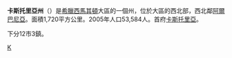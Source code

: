 {{Infobox Pref GR
|name = 卡斯托里亞
|name_local = Νομός Καστοριάς
|flag_periph = Flag of Greek Macedonia.svg
|image_map = GreeceKastoria.png
|periph = [[西馬其頓|西馬其頓]] 
|capital = [[卡斯托里亞|卡斯托里亞]]
|population = 53584 
|population_as_of = 2005年
|pop_rank = 第46位
|popdens_rank = 第46位
|area = 1720 
|area_rank = 第38位
|postal_code = 52x xx
|area_code = 24670
|licence = ΚΑ
|provinces = 0
|municip = 12
|commun = 3
|ISO = GR-56
|website = [http://www.kastoria.gr/ www.kastoria.gr]
|munic_map = Kastoria municipalities numbered.svg
}}

'''卡斯托里亞州'''（{{lang-el|Νομός Καστοριάς}}）是[[希臘|希臘]][[西馬其頓|西馬其頓]]大區的一個州，位於大區的西北部，西北鄰[[阿爾巴尼亞|阿爾巴尼亞]]。面積1,720平方公里。2005年人口53,584人。首府[[卡斯托里亞|卡斯托里亞]]。

下分12市3鎮。

{{Greece-stub}}

[[Category:希臘州份|Κ]]